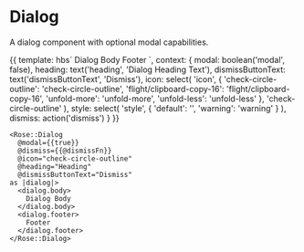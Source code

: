 

<Meta title="Rose|Dialog" component="Dialog" />

# Dialog

A dialog component with optional modal capabilities.

<Preview>
  <Story name="Dialog" height="15rem">{{
    template: hbs`
      <Rose::Dialog
        @modal={{modal}}
        @dismiss={{dismiss}}
        @icon={{icon}}
        @heading={{heading}}
        @dismissButtonText={{dismissButtonText}}
        @style={{style}}
      as |dialog|>
        <dialog.body>
          Dialog Body
        </dialog.body>
        <dialog.footer>
          Footer
        </dialog.footer>
      </Rose::Dialog>
    `,
    context: {
      modal: boolean('modal', false),
      heading: text('heading', 'Dialog Heading Text'),
      dismissButtonText: text('dismissButtonText', 'Dismiss'),
      icon: select(
        'icon',
        {
          'check-circle-outline': 'check-circle-outline',
          'flight/clipboard-copy-16': 'flight/clipboard-copy-16',
          'unfold-more': 'unfold-more',
          'unfold-less': 'unfold-less'
        },
        'check-circle-outline'
      ),
      style: select(
        'style',
        {
          'default': '',
          'warning': 'warning'
        }
      ),
      dismiss: action('dismiss')
    }
  }}</Story>
</Preview>


```htmlbars
<Rose::Dialog
  @modal={{true}}
  @dismiss={{@dismissFn}}
  @icon="check-circle-outline"
  @heading="Heading"
  @dismissButtonText="Dismiss"
as |dialog|>
  <dialog.body>
    Dialog Body
  </dialog.body>
  <dialog.footer>
    Footer
  </dialog.footer>
</Rose::Dialog>
```
